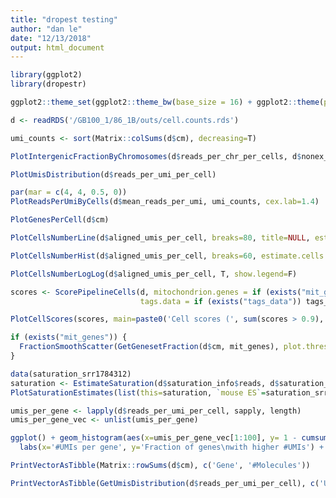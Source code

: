 ```yaml
---
title: "dropest testing"
author: "dan le"
date: "12/13/2018"
output: html_document
---
```


```r
library(ggplot2)
library(dropestr)

ggplot2::theme_set(ggplot2::theme_bw(base_size = 16) + ggplot2::theme(plot.title = ggplot2::element_text(hjust = 0.5)))

d <- readRDS('/GB100_1/86_1B/outs/cell.counts.rds')
```

```r
umi_counts <- sort(Matrix::colSums(d$cm), decreasing=T)
```

```r
PlotIntergenicFractionByChromosomes(d$reads_per_chr_per_cells, d$nonex_cells_chr_counts) # TODO: not run for pseudoaligners
```

```r
PlotUmisDistribution(d$reads_per_umi_per_cell)
```

```r
par(mar = c(4, 4, 0.5, 0))
PlotReadsPerUmiByCells(d$mean_reads_per_umi, umi_counts, cex.lab=1.4)
```

```r
PlotGenesPerCell(d$cm)
```

```r
PlotCellsNumberLine(d$aligned_umis_per_cell, breaks=80, title=NULL, estimate.cells.number=T)
```

```r
PlotCellsNumberHist(d$aligned_umis_per_cell, breaks=60, estimate.cells.number=T, show.legend=F)
```

```r
PlotCellsNumberLogLog(d$aligned_umis_per_cell, T, show.legend=F)
```

```r
scores <- ScorePipelineCells(d, mitochondrion.genes = if (exists("mit_genes")) mit_genes else NULL,
                             tags.data = if (exists("tags_data")) tags_data else NULL)
```

```r
PlotCellScores(scores, main=paste0('Cell scores (', sum(scores > 0.9), ' cells > 0.9)'), y.threshold=0.9)
```

```r
if (exists("mit_genes")) {
  FractionSmoothScatter(GetGenesetFraction(d$cm, mit_genes), plot.threshold=T, main='Mirochondrial fraction')
}
```

```r
data(saturation_srr1784312)
saturation <- EstimateSaturation(d$saturation_info$reads, d$saturation_info$cbs, sort(Matrix::colSums(d$cm), decreasing=T))
PlotSaturationEstimates(list(this=saturation, `mouse ES`=saturation_srr1784312))
```

```r
umis_per_gene <- lapply(d$reads_per_umi_per_cell, sapply, length)
umis_per_gene_vec <- unlist(umis_per_gene)

ggplot() + geom_histogram(aes(x=umis_per_gene_vec[1:100], y= 1 - cumsum(..count../sum(..count..))), bins=50, col=I('black')) + ggplot2::scale_x_log10(expand=c(0, 0.0)) +
  labs(x='#UMIs per gene', y='Fraction of genes\nwith higher #UMIs') + ggplot2::annotation_logticks(sides='b')
```

```r
PrintVectorAsTibble(Matrix::rowSums(d$cm), c('Gene', '#Molecules'))
```

```r
PrintVectorAsTibble(GetUmisDistribution(d$reads_per_umi_per_cell), c('UMI', '#Molecules'), 10)
```
